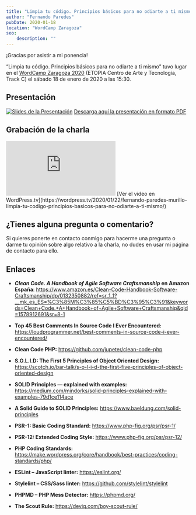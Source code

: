 ```yaml
---
title: "Limpia tu código. Principios básicos para no odiarte a ti mismo [In Spanish]"
author: "Fernando Paredes"
pubDate: 2020-01-18
location: "WordCamp Zaragoza"
seo:
    description: ""
---
```


¡Gracias por asistir a mi ponencia!

“Limpia tu código. Principios básicos para no odiarte a ti mismo” tuvo lugar en el
[WordCamp Zaragoza 2020](https://zaragoza.wordcamp.org/2020/) (ETOPIA Centro de Arte y Tecnología, Track C) el sábado 18
de enero de 2020 a las 15:30.

## Presentación
<a href="/media/codigo_limpio_wpczgz.pdf" target="_blank">![Slides de la Presentación](./img/codigo-limpio-slides.png)</a>
<a href="/media/codigo_limpio_wpczgz.pdf" target="_blank">Descarga aquí la presentación en formato PDF</a>

## Grabación de la charla
<iframe class="embed" src="https://video.wordpress.com/embed/loBbObGV?hd=1" frameborder="0"></iframe>
[Ver el vídeo en WordPress.tv](https://wordpress.tv/2020/01/22/fernando-paredes-murillo-limpia-tu-codigo-principios-basicos-para-no-odiarte-a-ti-mismo/)

## ¿Tienes alguna pregunta o comentario?
Si quieres ponerte en contacto conmigo para hacerme una pregunta o darme tu opinión sobre algo relativo a la charla, no
dudes en usar mi página de contacto para ello.

[//]: # (TODO: Add contact info)

## Enlaces
- ***Clean Code. A Handbook of Agile Software Craftsmanship* en Amazon España**:
https://www.amazon.es/Clean-Code-Handbook-Software-Craftsmanship/dp/0132350882/ref=sr_1_1?__mk_es_ES=%C3%85M%C3%85%C5%BD%C3%95%C3%91&keywords=Clean+Code.+A+Handbook+of+Agile+Software+Craftsmanship&qid=1578912691&sr=8-1

- **Top 45 Best Comments In Source Code I Ever Encountered:**
https://loudprogrammer.net/best-comments-in-source-code-i-ever-encountered/

- **Clean Code PHP:** https://github.com/jupeter/clean-code-php

- **S.O.L.I.D: The First 5 Principles of Object Oriented Design:**
https://scotch.io/bar-talk/s-o-l-i-d-the-first-five-principles-of-object-oriented-design

- **SOLID Principles — explained with examples:**
https://medium.com/mindorks/solid-principles-explained-with-examples-79d1ce114ace

- **A Solid Guide to SOLID Principles:** https://www.baeldung.com/solid-principles

- **PSR-1: Basic Coding Standard:** https://www.php-fig.org/psr/psr-1/

- **PSR-12: Extended Coding Style:** https://www.php-fig.org/psr/psr-12/

- **PHP Coding Standards:** https://make.wordpress.org/core/handbook/best-practices/coding-standards/php/

- **ESLint – JavaScript linter:** https://eslint.org/

- **Stylelint – CSS/Sass linter:** https://github.com/stylelint/stylelint

- **PHPMD – PHP Mess Detector:** https://phpmd.org/

- **The Scout Rule:** https://deviq.com/boy-scout-rule/

